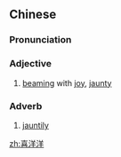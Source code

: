 ==Chinese==
{{zh-forms|type=12}}

===Pronunciation===
{{zh-pron
|m=xǐyángyáng
|cat=a,adv
}}

===Adjective===
{{zh-adj}}

# [[beaming]] with [[joy]], [[jaunty]]

===Adverb===
{{zh-adv}}

# [[jauntily]]

[[zh:喜洋洋]]